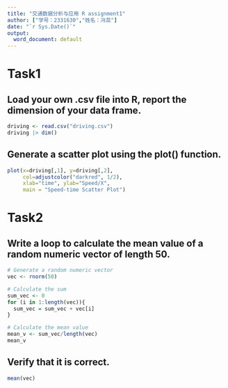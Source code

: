 ```yaml
---
title: "交通数据分析与应用 R assignment1"
author: ["学号：2331630","姓名：冯蕊"]
date: "`r Sys.Date()`"
output:
  word_document: default
---
```


# Task1
## Load your own .csv file into R, report the dimension of your data frame.
```r
driving <- read.csv("driving.csv")
driving |> dim()
```

## Generate a scatter plot using the plot() function.
```r
plot(x=driving[,1], y=driving[,2], 
     col=adjustcolor("darkred", 1/2),
     xlab="time", ylab="Speed/X",
     main = "Speed-time Scatter Plot")
```

# Task2
## Write a loop to calculate the mean value of a random numeric vector of length 50.
```r
# Generate a random numeric vector
vec <- rnorm(50)

# Calculate the sum
sum_vec <- 0
for (i in 1:length(vec)){
  sum_vec = sum_vec + vec[i]
}

# Calculate the mean value
mean_v <- sum_vec/length(vec)
mean_v
```

## Verify that it is correct.
```r
mean(vec)
```

